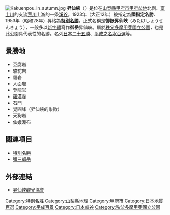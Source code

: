 [[File:Kakuenpou_in_autumn.jpg|thumb]]
'''昇仙峽'''（{{lang-ja|しょうせんきょう}}）是位在[[山梨縣|山梨縣]][[甲府市|甲府市]][[甲府盆地|甲府盆地]]北側、[[富士川|富士川]]的支流[[荒川_(山梨縣)|荒川]]上游的一条[[溪谷|溪谷]]。1923年（大正12年）被指定為'''國指定名勝'''、1953年（昭和28年）昇格為'''[[特別名勝|特別名勝]]'''。正式名稱是'''御嶽昇仙峡'''（みたけしょうせんきょう），一般多以[[日本新字體|新字體]]寫作'''御岳'''昇仙峡。屬於[[秩父多摩甲斐國立公園|秩父多摩甲斐國立公園]]，也是此公園具代表性的名勝。名列[[日本二十五勝|日本二十五勝]]、[[平成之名水百選|平成之名水百選]]等。

== 景勝地 ==
* 豆腐岩
* 駱駝岩
* 貓岩
* 人面岩
* 登龍岩
* [[羅漢寺_(甲斐市)|羅漢寺]]
* 石門
* 覺圓峰（昇仙峽的象徵）
* 天狗岩
* 仙娥瀑布

== 關連項目 ==
* [[特別名勝|特別名勝]]
* [[彌三郎岳|彌三郎岳]]

== 外部連結 ==
* [http://www.shosenkyo-kankoukyokai.com/ 昇仙峽觀光協會] {{Wayback|url=http://www.shosenkyo-kankoukyokai.com/ |date=20100105204322 }}

{{Japanese Special Scenery}}

{{DEFAULTSORT:Shosenkyo}}
[[Category:特别名胜|Category:特别名胜]]
[[Category:山梨縣地理|Category:山梨縣地理]]
[[Category:甲府市|Category:甲府市]]
[[Category:日本地質百選|Category:日本地質百選]]
[[Category:平成百景|Category:平成百景]]
[[Category:日本峽谷|Category:日本峽谷]]
[[Category:秩父多摩甲斐國立公園|Category:秩父多摩甲斐國立公園]]